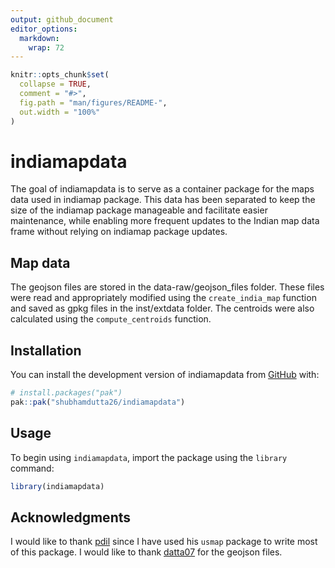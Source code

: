 ```yaml
---
output: github_document
editor_options: 
  markdown: 
    wrap: 72
---
```


<!-- README.md is generated from README.Rmd. Please edit that file -->

```r
knitr::opts_chunk$set(
  collapse = TRUE,
  comment = "#>",
  fig.path = "man/figures/README-",
  out.width = "100%"
)
```

# indiamapdata

<!-- badges: start -->

<!-- badges: end -->

The goal of indiamapdata is to serve as a container package for the maps
data used in indiamap package. This data has been separated to keep the
size of the indiamap package manageable and facilitate easier maintenance, 
while enabling more frequent updates to the Indian map data frame without 
relying on indiamap package updates.

## Map data

The geojson files are stored in the data-raw/geojson_files folder. These files 
were read and appropriately modified using the `create_india_map` function
and saved as gpkg files in the inst/extdata folder. The centroids were also 
calculated using the `compute_centroids` function.

## Installation

You can install the development version of indiamapdata from
[GitHub](https://github.com/) with:

``` r
# install.packages("pak")
pak::pak("shubhamdutta26/indiamapdata")
```

## Usage

To begin using `indiamapdata`, import the package using the `library`
command:

```r
library(indiamapdata)
```

## Acknowledgments

I would like to thank [pdil](https://github.com/pdil) since I have used his 
`usmap` package to write most of this package. I would like to thank [datta07](https://github.com/datta07) for the geojson files.

